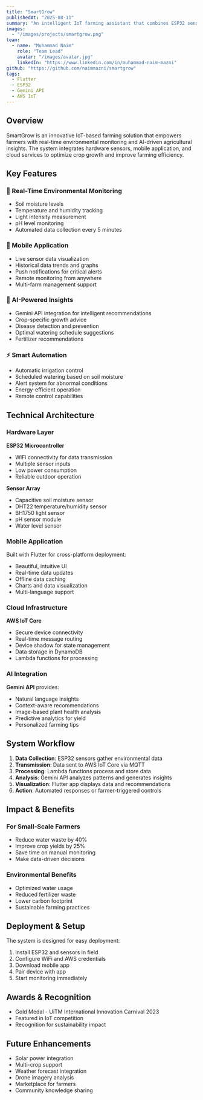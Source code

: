 ```yaml
---
title: "SmartGrow"
publishedAt: "2025-08-11"
summary: "An intelligent IoT farming assistant that combines ESP32 sensors, Flutter mobile app, and AI-powered insights to help farmers optimize crop growth."
images:
  - "/images/projects/smartgrow.png"
team:
  - name: "Muhammad Naim"
    role: "Team Lead"
    avatar: "/images/avatar.jpg"
    linkedIn: "https://www.linkedin.com/in/muhammad-naim-mazni"
github: "https://github.com/naimmazni/smartgrow"
tags:
  - Flutter
  - ESP32
  - Gemini API
  - AWS IoT
---
```


## Overview

SmartGrow is an innovative IoT-based farming solution that empowers farmers with real-time environmental monitoring and AI-driven agricultural insights. The system integrates hardware sensors, mobile application, and cloud services to optimize crop growth and improve farming efficiency.

## Key Features

### 🌱 Real-Time Environmental Monitoring

- Soil moisture levels
- Temperature and humidity tracking
- Light intensity measurement
- pH level monitoring
- Automated data collection every 5 minutes

### 📱 Mobile Application

- Live sensor data visualization
- Historical data trends and graphs
- Push notifications for critical alerts
- Remote monitoring from anywhere
- Multi-farm management support

### 🤖 AI-Powered Insights

- Gemini API integration for intelligent recommendations
- Crop-specific growth advice
- Disease detection and prevention
- Optimal watering schedule suggestions
- Fertilizer recommendations

### ⚡ Smart Automation

- Automatic irrigation control
- Scheduled watering based on soil moisture
- Alert system for abnormal conditions
- Energy-efficient operation
- Remote control capabilities

## Technical Architecture

### Hardware Layer

**ESP32 Microcontroller**

- WiFi connectivity for data transmission
- Multiple sensor inputs
- Low power consumption
- Reliable outdoor operation

**Sensor Array**

- Capacitive soil moisture sensor
- DHT22 temperature/humidity sensor
- BH1750 light sensor
- pH sensor module
- Water level sensor

### Mobile Application

Built with Flutter for cross-platform deployment:

- Beautiful, intuitive UI
- Real-time data updates
- Offline data caching
- Charts and data visualization
- Multi-language support

### Cloud Infrastructure

**AWS IoT Core**

- Secure device connectivity
- Real-time message routing
- Device shadow for state management
- Data storage in DynamoDB
- Lambda functions for processing

### AI Integration

**Gemini API** provides:

- Natural language insights
- Context-aware recommendations
- Image-based plant health analysis
- Predictive analytics for yield
- Personalized farming tips

## System Workflow

1. **Data Collection**: ESP32 sensors gather environmental data
2. **Transmission**: Data sent to AWS IoT Core via MQTT
3. **Processing**: Lambda functions process and store data
4. **Analysis**: Gemini API analyzes patterns and generates insights
5. **Visualization**: Flutter app displays data and recommendations
6. **Action**: Automated responses or farmer-triggered controls

## Impact & Benefits

### For Small-Scale Farmers

- Reduce water waste by 40%
- Improve crop yields by 25%
- Save time on manual monitoring
- Make data-driven decisions

### Environmental Benefits

- Optimized water usage
- Reduced fertilizer waste
- Lower carbon footprint
- Sustainable farming practices

## Deployment & Setup

The system is designed for easy deployment:

1. Install ESP32 and sensors in field
2. Configure WiFi and AWS credentials
3. Download mobile app
4. Pair device with app
5. Start monitoring immediately

## Awards & Recognition

- Gold Medal - UiTM International Innovation Carnival 2023
- Featured in IoT competition
- Recognition for sustainability impact

## Future Enhancements

- Solar power integration
- Multi-crop support
- Weather forecast integration
- Drone imagery analysis
- Marketplace for farmers
- Community knowledge sharing
